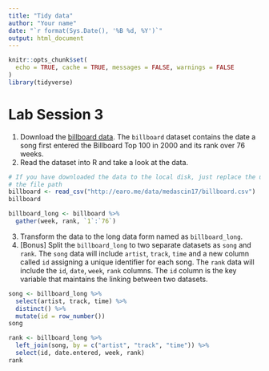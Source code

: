 ```yaml
---
title: "Tidy data"
author: "Your name"
date: "`r format(Sys.Date(), '%B %d, %Y')`"
output: html_document
---
```


```r
knitr::opts_chunk$set(
  echo = TRUE, cache = TRUE, messages = FALSE, warnings = FALSE
)
library(tidyverse)
```

# Lab Session 3

1. Download the [billboard data](http://earo.me/data/medascin17/billboard.csv). The `billboard` dataset contains the date a song first entered the Billboard Top 100 in 2000 and its rank over 76 weeks.
2. Read the dataset into R and take a look at the data.

```r
# If you have downloaded the data to the local disk, just replace the url with
# the file path
billboard <- read_csv("http://earo.me/data/medascin17/billboard.csv")
billboard
```

```r
billboard_long <- billboard %>%
  gather(week, rank, `1`:`76`)
```

3. Transform the data to the long data form named as `billboard_long`.
4. [Bonus] Split the `billboard_long` to two separate datasets as `song` and `rank`. The `song` data will include `artist`, `track`, `time` and a new column called `id` assigning a unique identifier for each song. The `rank` data will include the `id`, `date`, `week`, `rank` columns. The `id` column is the key variable that maintains the linking between two datasets.

```r
song <- billboard_long %>%
  select(artist, track, time) %>%
  distinct() %>%
  mutate(id = row_number())
song

rank <- billboard_long %>%
  left_join(song, by = c("artist", "track", "time")) %>%
  select(id, date.entered, week, rank)
rank
```
